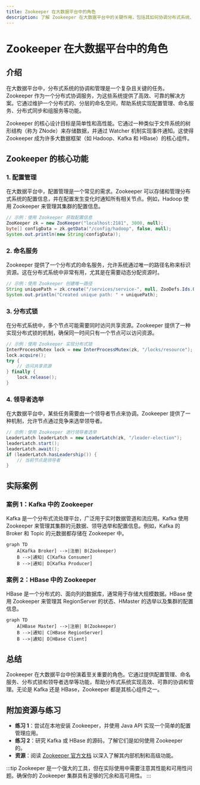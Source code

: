 ```yaml
---
title: Zookeeper 在大数据平台中的角色
description: 了解 Zookeeper 在大数据平台中的关键作用，包括其如何协调分布式系统、管理配置和维护一致性。
---
```


# Zookeeper 在大数据平台中的角色

## 介绍

在大数据平台中，分布式系统的协调和管理是一个复杂且关键的任务。Zookeeper 作为一个分布式协调服务，为这些系统提供了高效、可靠的解决方案。它通过维护一个分布式的、分层的命名空间，帮助系统实现配置管理、命名服务、分布式同步和组服务等功能。

Zookeeper 的核心设计目标是简单性和高性能。它通过一种类似于文件系统的树形结构（称为 ZNode）来存储数据，并通过 Watcher 机制实现事件通知。这使得 Zookeeper 成为许多大数据框架（如 Hadoop、Kafka 和 HBase）的核心组件。

## Zookeeper 的核心功能

### 1. 配置管理

在大数据平台中，配置管理是一个常见的需求。Zookeeper 可以存储和管理分布式系统的配置信息，并在配置发生变化时通知所有相关节点。例如，Hadoop 使用 Zookeeper 来管理其集群的配置信息。

```java
// 示例：使用 Zookeeper 获取配置信息
ZooKeeper zk = new ZooKeeper("localhost:2181", 3000, null);
byte[] configData = zk.getData("/config/hadoop", false, null);
System.out.println(new String(configData));
```

### 2. 命名服务

Zookeeper 提供了一个分布式的命名服务，允许系统通过唯一的路径名称来标识资源。这在分布式系统中非常有用，尤其是在需要动态分配资源时。

```java
// 示例：使用 Zookeeper 创建唯一路径
String uniquePath = zk.create("/services/service-", null, ZooDefs.Ids.OPEN_ACL_UNSAFE, CreateMode.EPHEMERAL_SEQUENTIAL);
System.out.println("Created unique path: " + uniquePath);
```

### 3. 分布式锁

在分布式系统中，多个节点可能需要同时访问共享资源。Zookeeper 提供了一种实现分布式锁的机制，确保同一时间只有一个节点可以访问资源。

```java
// 示例：使用 Zookeeper 实现分布式锁
InterProcessMutex lock = new InterProcessMutex(zk, "/locks/resource");
lock.acquire();
try {
    // 访问共享资源
} finally {
    lock.release();
}
```

### 4. 领导者选举

在大数据平台中，某些任务需要由一个领导者节点来协调。Zookeeper 提供了一种机制，允许节点通过竞争来选举领导者。

```java
// 示例：使用 Zookeeper 进行领导者选举
LeaderLatch leaderLatch = new LeaderLatch(zk, "/leader-election");
leaderLatch.start();
leaderLatch.await();
if (leaderLatch.hasLeadership()) {
    // 当前节点是领导者
}
```

## 实际案例

### 案例 1：Kafka 中的 Zookeeper

Kafka 是一个分布式流处理平台，广泛用于实时数据管道和流应用。Kafka 使用 Zookeeper 来管理其集群的元数据、领导选举和配置信息。例如，Kafka 的 Broker 和 Topic 的元数据都存储在 Zookeeper 中。

```mermaid
graph TD
    A[Kafka Broker] -->|注册| B(Zookeeper)
    B -->|通知| C[Kafka Consumer]
    B -->|通知| D[Kafka Producer]
```

### 案例 2：HBase 中的 Zookeeper

HBase 是一个分布式的、面向列的数据库，通常用于存储大规模数据。HBase 使用 Zookeeper 来管理其 RegionServer 的状态、HMaster 的选举以及集群的配置信息。

```mermaid
graph TD
    A[HBase Master] -->|注册| B(Zookeeper)
    B -->|通知| C[HBase RegionServer]
    B -->|通知| D[HBase Client]
```

## 总结

Zookeeper 在大数据平台中扮演着至关重要的角色。它通过提供配置管理、命名服务、分布式锁和领导者选举等功能，帮助分布式系统实现高效、可靠的协调和管理。无论是 Kafka 还是 HBase，Zookeeper 都是其核心组件之一。

## 附加资源与练习

- **练习 1**：尝试在本地安装 Zookeeper，并使用 Java API 实现一个简单的配置管理应用。
- **练习 2**：研究 Kafka 或 HBase 的源码，了解它们是如何使用 Zookeeper 的。
- **资源**：阅读 [Zookeeper 官方文档](https://zookeeper.apache.org/doc/current/) 以深入了解其内部机制和高级功能。

:::tip
Zookeeper 是一个强大的工具，但在实际使用中需要注意其性能和可用性问题。确保你的 Zookeeper 集群具有足够的冗余和高可用性。
:::